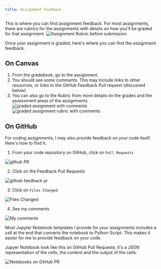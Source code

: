 ```yaml
---
title: Assignment Feedback
---
```

This is where you can find assignment feedback.
For most assignments, there are rubrics for the assignments with details on how you'll be graded for that assignment.
![Assignment Rubric before submission](./assignment-rubric.png)

Once your assignment is graded, here's where you can find the assignment feedback.
## On Canvas
1. From the gradebook, go to the assignment.
2. You should see some comments. This may include links to other resources, or links to the GitHub Feedback Pull request (discussed below)
3. You can also go to the Rubric from more details on the grades and the assessment areas of the assignments
  ![graded assignment with comments](./graded-comments.png)
  ![graded assignment rubric with comments](./graded-rubrics.png)

## On GitHub
For coding assignments, I may also provide feedback on your code itself. Here's how to find it.

1. From your code repository on GitHub, click on `Pull Requests`

  ![github PR](./github-go-to-pr.png)

2. Click on the Feedback Pull Requests

  ![github feedback pr](./github-open-feedback.png)

3. Click on `Files Changed`

  ![Files Changed](./github-files-changed.png)

4. See my comments

  ![My comments](./github-my-comments.png)

Most Jupyter Notebook templates I provide for your assignments includes a cell at the end that converts the notebook to Python Script. 
This makes it easier for me to provide feedback on your code.

Jupyer Notebook look like this on GitHub Pull Requests; it's a JSON representation of the cells, the content and the output of the cells.

![Notebooks on GitHub PR](./github-notebook-in-pr.png)